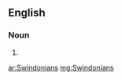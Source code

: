 ==English==

===Noun===
{{head|en|noun plural form}}

# {{plural of|Swindonian|lang=en}}

[[ar:Swindonians]]
[[mg:Swindonians]]
